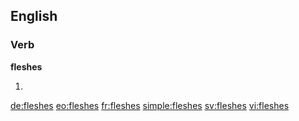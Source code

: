 ==English==

===Verb===
'''fleshes'''

# {{third-person singular of|flesh}}

[[de:fleshes]]
[[eo:fleshes]]
[[fr:fleshes]]
[[simple:fleshes]]
[[sv:fleshes]]
[[vi:fleshes]]